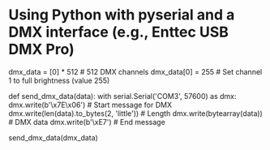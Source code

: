 # Using Python with pyserial and a DMX interface (e.g., Enttec USB DMX Pro)

dmx_data = [0] * 512  # 512 DMX channels
dmx_data[0] = 255  # Set channel 1 to full brightness (value 255)

def send_dmx_data(data):
    with serial.Serial('COM3', 57600) as dmx:
        dmx.write(b'\x7E\x06')  # Start message for DMX
        dmx.write(len(data).to_bytes(2, 'little'))  # Length
        dmx.write(bytearray(data))  # DMX data
        dmx.write(b'\xE7')  # End message

send_dmx_data(dmx_data)